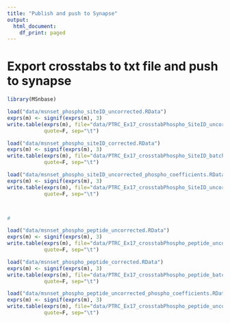 ```yaml
---
title: "Publish and push to Synapse"
output:
  html_document:
    df_print: paged
---
```



# Export crosstabs to txt file and push to synapse

```r
library(MSnbase)

load("data/msnset_phospho_siteID_uncorrected.RData")
exprs(m) <- signif(exprs(m), 3)
write.table(exprs(m), file="data/PTRC_Ex17_crosstabPhospho_SiteID_uncorrected.txt",
            quote=F, sep="\t")

load("data/msnset_phospho_siteID_corrected.RData")
exprs(m) <- signif(exprs(m), 3)
write.table(exprs(m), file="data/PTRC_Ex17_crosstabPhospho_SiteID_batchCorrected.txt",
            quote=F, sep="\t")

load("data/msnset_phospho_siteID_uncorrected_phospho_coefficients.RData")
exprs(m) <- signif(exprs(m), 3)
write.table(exprs(m), file="data/PTRC_Ex17_crosstabPhospho_SiteID_uncorrected_phosphoCoeffs.txt",
            quote=F, sep="\t")



#

load("data/msnset_phospho_peptide_uncorrected.RData")
exprs(m) <- signif(exprs(m), 3)
write.table(exprs(m), file="data/PTRC_Ex17_crosstabPhospho_peptide_uncorrected.txt",
            quote=F, sep="\t")

load("data/msnset_phospho_peptide_corrected.RData")
exprs(m) <- signif(exprs(m), 3)
write.table(exprs(m), file="data/PTRC_Ex17_crosstabPhospho_peptide_batchCorrected.txt",
            quote=F, sep="\t")

load("data/msnset_phospho_peptide_uncorrected_phospho_coefficients.RData")
exprs(m) <- signif(exprs(m), 3)
write.table(exprs(m), file="data/PTRC_Ex17_crosstabPhospho_peptide_uncorrected_phosphoCoeffs.txt",
            quote=F, sep="\t")
```



